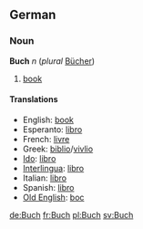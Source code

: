 ==German==
===Noun===
'''Buch''' ''n'' (''plural'' [[Bücher]])

# [[book]]

====Translations====
*English: [[book]]
*Esperanto: [[libro]]
*French: [[livre]]
*Greek: [[biblio]]/[[vivlio]]
*[[Ido]]: [[libro]]
*[[Interlingua]]: [[libro]]
*Italian: [[libro]]
*Spanish: [[libro]]
*[[Old English]]: [[boc]]

[[de:Buch]]
[[fr:Buch]]
[[pl:Buch]]
[[sv:Buch]]